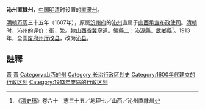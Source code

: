 '''沁州直隸州'''，[[中国|中国]][[明朝|明]][[清朝|清]]时设置的[[直隶州|直隶州]]。

[[明朝|明朝]][[万历|万历]]三十五年（1607年），原属[[汾州府|汾州府]]的[[沁州|沁州]]直属于[[山西承宣布政使司|山西承宣布政使司]]。[[清朝|清朝]]时，沁州的评价：衝，繁。隸[[山西省|山西省]][[冀寧道|冀寧道]]。領縣二：[[沁源縣|沁源縣]]、[[武鄉縣|武鄉縣]]<ref>《[[清史稿|清史稿]]》卷六十　志三十五／地理七／山西／沁州直隸州</ref>。1913年，全国[[废府州厅改县|废府州厅改县]]，改为[[沁县|沁县]]。

==註釋==
{{Reflist|2}}

{{清朝山西省行政區劃|nocat}}
{{山西行政区划小作品}}
{{DEFAULTSORT:晉}}
[[Category:明朝直隶州|晋]]
[[Category:清朝直隶州|晋]]
[[Category:山西的州|Category:山西的州]]
[[Category:长治行政区划史|Category:长治行政区划史]]
[[Category:1600年代建立的行政区划|Category:1600年代建立的行政区划]]
[[Category:1913年废除的行政区划|Category:1913年废除的行政区划]]